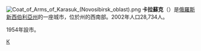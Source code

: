 [[File:Coat_of_Arms_of_Karasuk_(Novosibirsk_oblast).png|right]]
{{coord|53|44|N|78|02|E|display=title}}
'''卡拉蘇克'''（{{lang-ru|Карасук}}）是[[俄羅斯|俄羅斯]][[新西伯利亞州|新西伯利亞州]]的一座城市，位於州的西南部。2002年人口28,734人。

1954年設市。
{{Cities and towns in Novosibirsk Oblast}}
{{Authority control}}
[[Category:新西伯利亞州城市|К]]